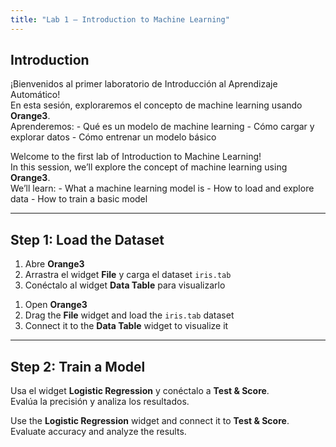 ```yaml
---
title: "Lab 1 — Introduction to Machine Learning"
---
```


## Introduction

::: {.content-es}
¡Bienvenidos al primer laboratorio de Introducción al Aprendizaje Automático!  
En esta sesión, exploraremos el concepto de machine learning usando **Orange3**.  
Aprenderemos:
- Qué es un modelo de machine learning
- Cómo cargar y explorar datos
- Cómo entrenar un modelo básico
:::

::: {.content-en}
Welcome to the first lab of Introduction to Machine Learning!  
In this session, we’ll explore the concept of machine learning using **Orange3**.  
We’ll learn:
- What a machine learning model is
- How to load and explore data
- How to train a basic model
:::

---

## Step 1: Load the Dataset

::: {.content-es}
1. Abre **Orange3**  
2. Arrastra el widget **File** y carga el dataset `iris.tab`  
3. Conéctalo al widget **Data Table** para visualizarlo
:::

::: {.content-en}
1. Open **Orange3**  
2. Drag the **File** widget and load the `iris.tab` dataset  
3. Connect it to the **Data Table** widget to visualize it
:::

---

## Step 2: Train a Model

::: {.content-es}
Usa el widget **Logistic Regression** y conéctalo a **Test & Score**.  
Evalúa la precisión y analiza los resultados.
:::

::: {.content-en}
Use the **Logistic Regression** widget and connect it to **Test & Score**.  
Evaluate accuracy and analyze the results.
:::
